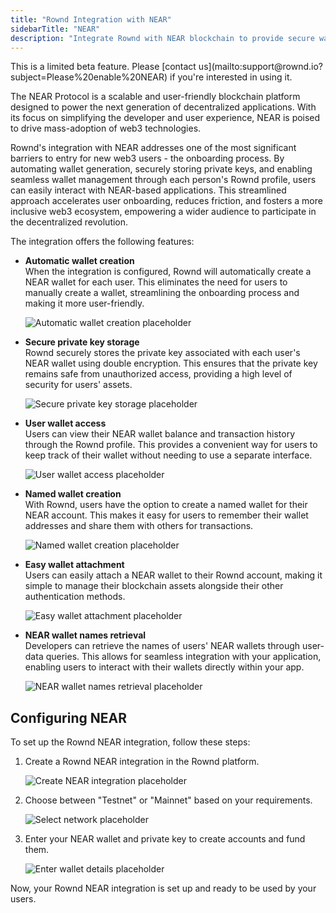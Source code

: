 ```yaml
---
title: "Rownd Integration with NEAR"
sidebarTitle: "NEAR"
description: "Integrate Rownd with NEAR blockchain to provide secure wallet management and user-friendly wallet interactions for your users."
---
```


<Note>
This is a limited beta feature. Please [contact us](mailto:support@rownd.io?subject=Please%20enable%20NEAR) if you're interested in using it.
</Note>

The NEAR Protocol is a scalable and user-friendly blockchain platform designed to power the next generation of decentralized applications. With its focus on simplifying the developer and user experience, NEAR is poised to drive mass-adoption of web3 technologies. 

Rownd's integration with NEAR addresses one of the most significant barriers to entry for new web3 users - the onboarding process. By automating wallet generation, securely storing private keys, and enabling seamless wallet management through each person's Rownd profile, users can easily interact with NEAR-based applications. This streamlined approach accelerates user onboarding, reduces friction, and fosters a more inclusive web3 ecosystem, empowering a wider audience to participate in the decentralized revolution.

The integration offers the following features:

- **Automatic wallet creation**<br>
   When the integration is configured, Rownd will automatically create a NEAR wallet for each user. This eliminates the need for users to manually create a wallet, streamlining the onboarding process and making it more user-friendly.  

   ![Automatic wallet creation placeholder](/images/automatic-wallet-creation-placeholder.png)

- **Secure private key storage**<br>
   Rownd securely stores the private key associated with each user's NEAR wallet using double encryption. This ensures that the private key remains safe from unauthorized access, providing a high level of security for users' assets.

   ![Secure private key storage placeholder](/images/secure-private-key-storage-placeholder.png)

- **User wallet access**<br>
   Users can view their NEAR wallet balance and transaction history through the Rownd profile. This provides a convenient way for users to keep track of their wallet without needing to use a separate interface.

   ![User wallet access placeholder](/images/user-wallet-access-placeholder.png)

- **Named wallet creation**<br>
   With Rownd, users have the option to create a named wallet for their NEAR account. This makes it easy for users to remember their wallet addresses and share them with others for transactions.

   ![Named wallet creation placeholder](/images/named-wallet-creation-placeholder.png)

- **Easy wallet attachment**<br>
   Users can easily attach a NEAR wallet to their Rownd account, making it simple to manage their blockchain assets alongside their other authentication methods.

   ![Easy wallet attachment placeholder](/images/easy-wallet-attachment-placeholder.png)

- **NEAR wallet names retrieval**<br>
   Developers can retrieve the names of users' NEAR wallets through user-data queries. This allows for seamless integration with your application, enabling users to interact with their wallets directly within your app.

   ![NEAR wallet names retrieval placeholder](/images/near-wallet-names-retrieval-placeholder.png)

## Configuring NEAR

To set up the Rownd NEAR integration, follow these steps:

1. Create a Rownd NEAR integration in the Rownd platform.

   ![Create NEAR integration placeholder](/images/create-near-integration-placeholder.png)

2. Choose between "Testnet" or "Mainnet" based on your requirements.

   ![Select network placeholder](/images/select-network-placeholder.png)

3. Enter your NEAR wallet and private key to create accounts and fund them.

   ![Enter wallet details placeholder](/images/enter-wallet-details-placeholder.png)

Now, your Rownd NEAR integration is set up and ready to be used by your users.

